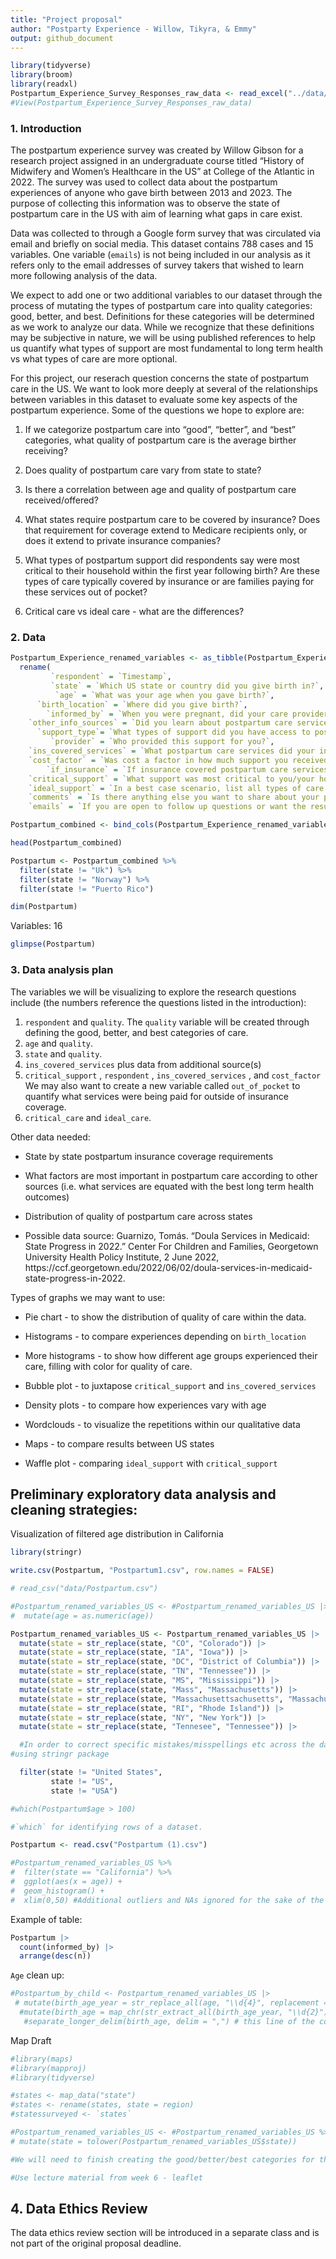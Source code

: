 ```yaml
---
title: "Project proposal"
author: "Postparty Experience - Willow, Tikyra, & Emmy"
output: github_document
---
```


```r
library(tidyverse)
library(broom)
library(readxl)
Postpartum_Experience_Survey_Responses_raw_data <- read_excel("../data/Postpartum Experience Survey (Responses) - raw data.xlsx")
#View(Postpartum_Experience_Survey_Responses_raw_data)
```


### 1. Introduction

The postpartum experience survey was created by Willow Gibson for a research project assigned in an undergraduate course titled "History of Midwifery and Women's Healthcare in the US" at College of the Atlantic in 2022. The survey was used to collect data about the postpartum experiences of anyone who gave birth between 2013 and 2023. The purpose of collecting this information was to observe the state of postpartum care in the US with aim of learning what gaps in care exist. 


Data was collected to through a Google form survey that was circulated via email and briefly on social media. This dataset contains 788 cases and 15 variables. One variable (`emails`) is not being included in our analysis as it refers only to the email addresses of survey takers that wished to learn more following analysis of the data.

We expect to add one or two additional variables to our dataset through the process of mutating the types of postpartum care into quality categories: good, better, and best. Definitions for these categories will be determined as we work to analyze our data. While we recognize that these definitions may be subjective in nature, we will be using published references to help us quantify what types of support are most fundamental to long term health vs what types of care are more optional.

For this project, our reserach question concerns the state of postpartum care in the US. We want to look more deeply at several of the relationships between variables in this dataset to evaluate some key aspects of the postpartum experience. Some of the questions we hope to explore are:

1. If we categorize postpartum care into "good", "better", and "best" categories, what quality of postpartum care is the average birther receiving?

2. Does quality of postpartum care vary from state to state?

3. Is there a correlation between age and quality of postpartum care received/offered?

4. What states require postpartum care to be covered by insurance? Does that requirement for coverage extend to Medicare recipients only, or does it extend to private insurance companies?

5. What types of postpartum support did respondents say were most critical to their household within the first year following birth? Are these types of care typically covered by insurance or are families paying for these services out of pocket?

6. Critical care vs ideal care - what are the differences?

### 2. Data

```r
Postpartum_Experience_renamed_variables <- as_tibble(Postpartum_Experience_Survey_Responses_raw_data) %>% 
  rename( 
         `respondent` = `Timestamp`,
         `state` = `Which US state or country did you give birth in?`,
          `age` = `What was your age when you gave birth?`, 
      `birth_location` = `Where did you give birth?`,
        `informed_by` = `When you were pregnant, did your care provider give you information about postpartum care services?`,
    `other_info_sources` = `Did you learn about postpartum care services from any other sources?`, 
      `support_type`= `What types of support did you have access to postpartum?`,
         `provider` = `Who provided this support for you?`,
    `ins_covered_services` = `What postpartum care services did your insurance cover?`,
    `cost_factor` = `Was cost a factor in how much support you received?`,
        `if_insurance` = `If insurance covered postpartum care services, would you take advantage of it?`,
    `critical_support` = `What support was most critical to you/your household in first year following birth?`,
    `ideal_support` = `In a best case scenario, list all types of care and support you would need or want in the first year postpartum.`,
    `comments` = `Is there anything else you want to share about your postpartum experience?`,
    `emails` = `If you are open to follow up questions or want the results from this research project, please enter your email below.`)
```

```r
Postpartum_combined <- bind_cols(Postpartum_Experience_renamed_variables, Clean_critical_care)

head(Postpartum_combined)

```


```r
Postpartum <- Postpartum_combined %>%
  filter(state != "Uk") %>%
  filter(state != "Norway") %>%
  filter(state != "Puerto Rico")
```

```r
dim(Postpartum)
```
Variables: 16

```r
glimpse(Postpartum)
```


### 3. Data analysis plan

The variables we will be visualizing to explore the research questions include (the numbers reference the questions listed in the introduction):

1. `respondent` and `quality`. The `quality` variable will be created through defining the good, better, and best categories of care.
2. `age` and `quality`.
3. `state` and `quality`.
4. `ins_covered_services` plus data from additional source(s)
5. `critical_support` , `respondent` , `ins_covered_services` , and `cost_factor` We may also want to create a new variable called `out_of_pocket` to quantify what services were being paid for outside of insurance coverage.
6. `critical_care` and `ideal_care`.

Other data needed:

- State by state postpartum insurance coverage requirements

- What factors are most important in postpartum care according to other sources (i.e. what services are equated with the best long term health outcomes)

- Distribution of quality of postpartum care across states

- Possible data source: Guarnizo, Tomás. “Doula Services in Medicaid: State Progress in 2022.” Center For Children and Families, Georgetown University Health Policy Institute, 2 June 2022, https://ccf.georgetown.edu/2022/06/02/doula-services-in-medicaid-state-progress-in-2022.

Types of graphs we may want to use:

 - Pie chart - to show the distribution of quality of care within the data.
 
 - Histograms - to compare experiences depending on `birth_location` 
 
 - More histograms - to show how different age groups experienced their care, filling with color for quality of care.

 - Bubble plot - to juxtapose `critical_support` and `ins_covered_services`

 - Density plots - to compare how experiences vary with age

 - Wordclouds - to visualize the repetitions within our qualitative data

 - Maps - to compare results between US states

 - Waffle plot - comparing `ideal_support` with `critical_support`
 


## Preliminary exploratory data analysis and cleaning strategies:

Visualization of filtered age distribution in California 

```r
library(stringr)
```

```r
write.csv(Postpartum, "Postpartum1.csv", row.names = FALSE)

# read_csv("data/Postpartum.csv")
```

```r
#Postpartum_renamed_variables_US <- #Postpartum_renamed_variables_US |>
#  mutate(age = as.numeric(age))
```


```r
Postpartum_renamed_variables_US <- Postpartum_renamed_variables_US |>
  mutate(state = str_replace(state, "CO", "Colorado")) |>
  mutate(state = str_replace(state, "IA", "Iowa")) |>
  mutate(state = str_replace(state, "DC", "District of Columbia")) |>
  mutate(state = str_replace(state, "TN", "Tennessee")) |>
  mutate(state = str_replace(state, "MS", "Mississippi")) |>
  mutate(state = str_replace(state, "Mass", "Massachusetts")) |>
  mutate(state = str_replace(state, "Massachusettsachusetts", "Massachusetts")) |>
  mutate(state = str_replace(state, "RI", "Rhode Island")) |>
  mutate(state = str_replace(state, "NY", "New York")) |>
  mutate(state = str_replace(state, "Tennesee", "Tennessee")) |>

  #In order to correct specific mistakes/misspellings etc across the data frame.
#using stringr package  

  filter(state != "United States",
         state != "US",
         state != "USA")
```


```r
#which(Postpartum$age > 100)

#`which` for identifying rows of a dataset.
```

```r

Postpartum <- read.csv("Postpartum (1).csv")

```

```r
#Postpartum_renamed_variables_US %>%
#  filter(state == "California") %>%
#  ggplot(aes(x = age)) +
#  geom_histogram() +
#  xlim(0,50) #Additional outliers and NAs ignored for the sake of the visualization (still present in data frame)
```

Example of table:

```r
Postpartum |>
  count(informed_by) |>
  arrange(desc(n))

```

`Age` clean up:
```r
#Postpartum_by_child <- Postpartum_renamed_variables_US |> 
 # mutate(birth_age_year = str_replace_all(age, "\\d{4}", replacement = "")) |>
  #mutate(birth_age = map_chr(str_extract_all(birth_age_year, "\\d{2}"),  ~ str_c(.x, collapse = ","))) |> 
   #separate_longer_delim(birth_age, delim = ",") # this line of the code makes each birth age a separate entry in the spreadsheet
```

Map Draft

```r
#library(maps)
#library(mapproj)
#library(tidyverse)

#states <- map_data("state")
#states <- rename(states, state = region)
#statessurveyed <- `states`

#Postpartum_renamed_variables_US <- #Postpartum_renamed_variables_US %>% 
# mutate(state = tolower(Postpartum_renamed_variables_US$state))

#We will need to finish creating the good/better/best categories for the `quality` variable to determine portions of quality of care before this map can be completed.

#Use lecture material from week 6 - leaflet

```



## 4. Data Ethics Review

The data ethics review section will be introduced in a separate class and is not part of the original proposal deadline.

